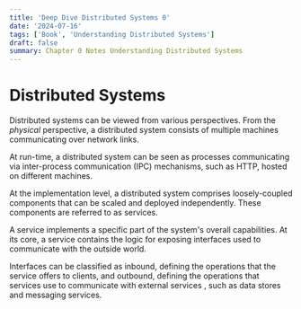 ```yaml
---
title: 'Deep Dive Distributed Systems 0'
date: '2024-07-16'
tags: ['Book', 'Understanding Distributed Systems']
draft: false
summary: Chapter 0 Notes Understanding Distributed Systems
---
```


# Distributed Systems

Distributed systems can be viewed from various perspectives.
From the *physical* perspective, a distributed system consists 
of multiple machines communicating over network links.

At run-time, a distributed system can be seen as processes
communicating via inter-process communication (IPC) mechanisms,
such as HTTP, hosted on different machines.

At the implementation level, a distributed system comprises
loosely-coupled components that can be scaled and deployed
independently. These components are referred to as services.

A service implements a specific part of the system's overall
capabilities. At its core, a service contains the logic for
exposing interfaces used to communicate with the outside world.

Interfaces can be classified as inbound, defining the operations
that the service offers to clients, and outbound, defining the
operations that services use to communicate with external services
, such as data stores and messaging services.

